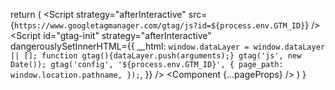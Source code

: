 
  return (
    <Fragment>
      <Script
        strategy="afterInteractive"
        src={`https://www.googletagmanager.com/gtag/js?id=${process.env.GTM_ID}`}
      />
      <Script
        id="gtag-init"
        strategy="afterInteractive"
        dangerouslySetInnerHTML={{
          __html: `
            window.dataLayer = window.dataLayer || [];
            function gtag(){dataLayer.push(arguments);}
            gtag('js', new Date());
            gtag('config', '${process.env.GTM_ID}', {
              page_path: window.location.pathname,
            });
          `,
        }}
      />
      <Component {...pageProps} />
    </Fragment>
  )
}


